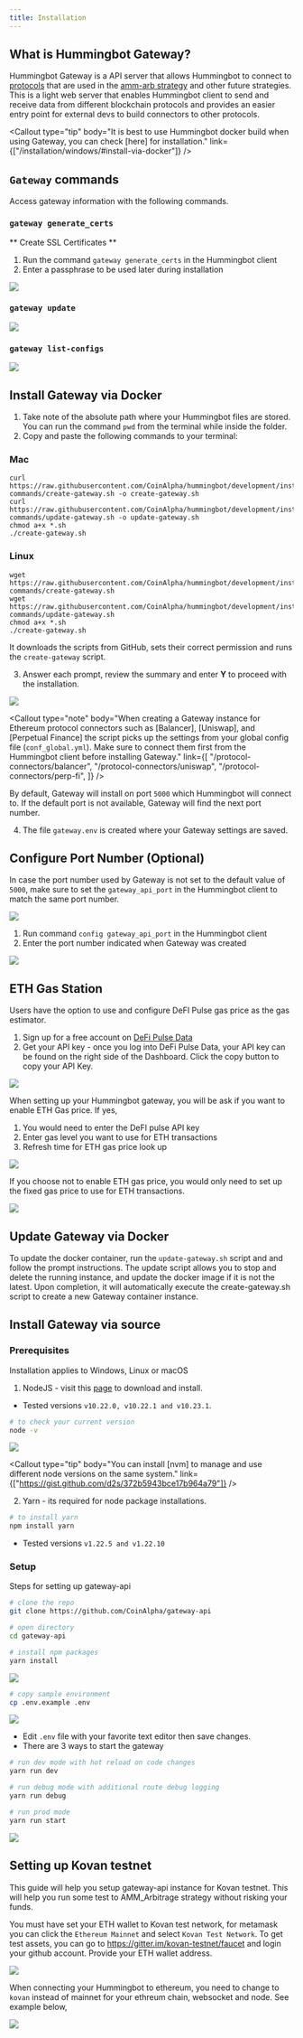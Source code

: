 ```yaml
---
title: Installation
---
```



## What is Hummingbot Gateway?

Hummingbot Gateway is a API server that allows Hummingbot to connect to [protocols](/protocol-connectors/overview/) that are used in the [amm-arb strategy](/strategies/amm-arb/) and other future strategies. This is a light web server that enables Hummingbot client to send and receive data from different blockchain protocols and provides an easier entry point for external devs to build connectors to other protocols.

<Callout
  type="tip"
  body="It is best to use Hummingbot docker build when using Gateway, you can check [here] for installation."
  link={["/installation/windows/#install-via-docker"]}
/>

## `Gateway` commands

Access gateway information with the following commands.

### `gateway generate_certs`

** Create SSL Certificates **

1. Run the command `gateway generate_certs` in the Hummingbot client
2. Enter a passphrase to be used later during installation

![](/img/gateway-gencerts.gif)

### `gateway update`

![](/img/gateway-update.png)

### `gateway list-configs`

![](/img/gateway-listconfig.png)

<Callout
  type="note"
  body="It's not recommended to use the same password as the Hummingbot instance."
/>

## Install Gateway via Docker

<Callout
  type="note"
  body="Only use gateway installation through docker when using hummingbot docker build."
/>

1. Take note of the absolute path where your Hummingbot files are stored. You can run the command `pwd` from the terminal while inside the folder.
2. Copy and paste the following commands to your terminal:

### Mac

```Mac
curl https://raw.githubusercontent.com/CoinAlpha/hummingbot/development/installation/docker-commands/create-gateway.sh -o create-gateway.sh
curl https://raw.githubusercontent.com/CoinAlpha/hummingbot/development/installation/docker-commands/update-gateway.sh -o update-gateway.sh
chmod a+x *.sh
./create-gateway.sh
```

### Linux

```Linux
wget https://raw.githubusercontent.com/CoinAlpha/hummingbot/development/installation/docker-commands/create-gateway.sh
wget https://raw.githubusercontent.com/CoinAlpha/hummingbot/development/installation/docker-commands/update-gateway.sh
chmod a+x *.sh
./create-gateway.sh
```

It downloads the scripts from GitHub, sets their correct permission and runs the `create-gateway` script.

3. Answer each prompt, review the summary and enter **Y** to proceed with the installation.

![](img/gateway-2.gif)

<Callout
  type="note"
  body="When creating a Gateway instance for Ethereum protocol connectors such as [Balancer], [Uniswap], and [Perpetual Finance] the script picks up the settings from your global config file (`conf_global.yml`). Make sure to connect them first from the Hummingbot client before installing Gateway."
  link={[
    "/protocol-connectors/balancer",
    "/protocol-connectors/uniswap",
    "/protocol-connectors/perp-fi",
  ]}
/>

By default, Gateway will install on port `5000` which Hummingbot will connect to. If the default port is not available, Gateway will find the next port number.

4. The file `gateway.env` is created where your Gateway settings are saved.

## Configure Port Number (Optional)

In case the port number used by Gateway is not set to the default value of `5000`, make sure to set the `gateway_api_port` in the Hummingbot client to match the same port number.

![](img/gateway-port-5001.png)

1. Run command `config gateway_api_port` in the Hummingbot client
2. Enter the port number indicated when Gateway was created

![](img/config-gateway-api-port.gif)

## ETH Gas Station

<Callout
  type="note"
  body="As of version 0.38.0, ethgasstation_gas_enabled has been removed from the hummingbot client and added to the parameters when setting up gateway."
/>

Users have the option to use and configure DeFI Pulse gas price as the gas estimator.

1. Sign up for a free account on [DeFi Pulse Data](https://data.defipulse.com)
2. Get your API key - once you log into DeFi Pulse Data, your API key can be found on the right side of the Dashboard. Click the copy button to copy your API Key.

![](img/defipulse-2.png)

When setting up your Hummingbot gateway, you will be ask if you want to enable ETH Gas price. If yes,

1. You would need to enter the DeFI pulse API key
2. Enter gas level you want to use for ETH transactions
3. Refresh time for ETH gas price look up

![](img/ethgas-yes.png)

If you choose not to enable ETH gas price, you would only need to set up the fixed gas price to use for ETH transactions.

![](img/ethgas-no.png)

## Update Gateway via Docker

To update the docker container, run the `update-gateway.sh` script and and follow the prompt instructions. The update script allows you to stop and delete the running instance, and update the docker image if it is not the latest. Upon completion, it will automatically execute the create-gateway.sh script to create a new Gateway container instance.

## Install Gateway via source

<Callout
  type="note"
  body="Only use gateway installation through source when using hummingbot source build."
/>

### Prerequisites

Installation applies to Windows, Linux or macOS

1. NodeJS - visit this [page](https://docs.npmjs.com/downloading-and-installing-node-js-and-npm/) to download and install.

- Tested versions `v10.22.0, v10.22.1 and v10.23.1`.

```bash
# to check your current version
node -v
```

![](img/gw_version.gif)

<Callout
  type="tip"
  body="You can install [nvm] to manage and use different node versions on the same system."
  link={["https://gist.github.com/d2s/372b5943bce17b964a79"]}
/>

2. Yarn - its required for node package installations.

```bash
# to install yarn
npm install yarn
```

- Tested versions `v1.22.5 and v1.22.10`

### Setup

Steps for setting up gateway-api

```bash
# clone the repo
git clone https://github.com/CoinAlpha/gateway-api
```

```bash
# open directory
cd gateway-api
```

```bash
# install npm packages
yarn install
```

![](img/gw_yarn.gif)

```bash
# copy sample environment
cp .env.example .env
```

![](img/gw_env.gif)

- Edit `.env` file with your favorite text editor then save changes.
- There are 3 ways to start the gateway

```bash
# run dev mode with hot reload on code changes
yarn run dev
```

```bash
# run debug mode with additional route debug logging
yarn run debug
```

```bash
# run prod mode
yarn run start
```

![](img/gw_starting.gif)

## Setting up Kovan testnet

This guide will help you setup gateway-api instance for Kovan testnet. This will help you run some test to AMM_Arbitrage strategy without risking your funds.

You must have set your ETH wallet to Kovan test network, for metamask you can click the `Ethereum Mainnet` and select `Kovan Test Network`. To get test assets, you can go to https://gitter.im/kovan-testnet/faucet and login your github account. Provide your ETH wallet address.

![](img/kovan-metamask.PNG)

<Callout
  type="tip"
  body="Assets sent to your ETH wallet from kovan-testnet are not real (mainnet) ETH, has no market value, and is only useful for testing"
/>

When connecting your Hummingbot to ethereum, you need to change to `kovan` instead of mainnet for your ethreum chain, websocket and node. See example below,

![](/img/gateway-kovan.jpg)
